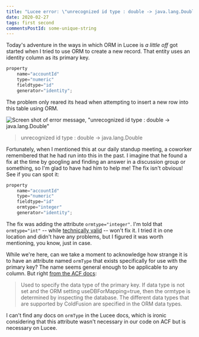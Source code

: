 ```yaml
---
title: "Lucee error: \"unrecognized id type : double -> java.lang.Double\""
date: 2020-02-27
tags: first second
commentsPostId: some-unique-string
---
```


Today's adventure in the ways in which ORM in Lucee is _a little off_ got started when I tried to use ORM to create a new record. That entity uses an identity column as its primary key.

```js
property
	name="accountId"
	type="numeric"
	fieldtype="id"
	generator="identity";
```

The problem only reared its head when attempting to insert a new row into this table using ORM.


<img src={ErrScreenShot} alt='Screen shot of error message, "unrecognized id type : double -> java.lang.Double"' />

> unrecognized id type : double -> java.lang.Double

Fortunately, when I mentioned this at our daily standup meeting, a coworker remembered that he had run into this in the past. I imagine that he found a fix at the time by googling and finding an answer in a discussion group or something, so I'm glad to have had him to help me! The fix isn't obvious! See if you can spot it:

```js
property
	name="accountId"
	type="numeric"
	fieldtype="id"
	ormtype="integer"
	generator="identity";
```

The fix was adding the attribute `ormtype="integer"`. I'm told that `ormtype="int"` -- while [technically valid](https://cfdocs.org/cfproperty) -- won't fix it. I tried it in one location and didn't have any problems, but I figured it was worth mentioning, you know, just in case.

While we're here, can we take a moment to acknowledge how strange it is to have an attribute named `ormType` that exists specifically for use with the primary key? The name seems general enough to be applicable to any column. But right [from the ACF docs](https://helpx.adobe.com/coldfusion/developing-applications/coldfusion-orm/define-orm-mapping/map-the-properties.html):

> Used to specify the data type of the primary key. If data type is not set and the ORM setting useDBForMapping=true, then the ormtype is determined by inspecting the database. The different data types that are supported by ColdFusion are specified in the ORM data types.

I can't find any docs on `ormType` in the Lucee docs, which is ironic considering that this attribute wasn't necessary in our code on ACF but is necessary on Lucee.
